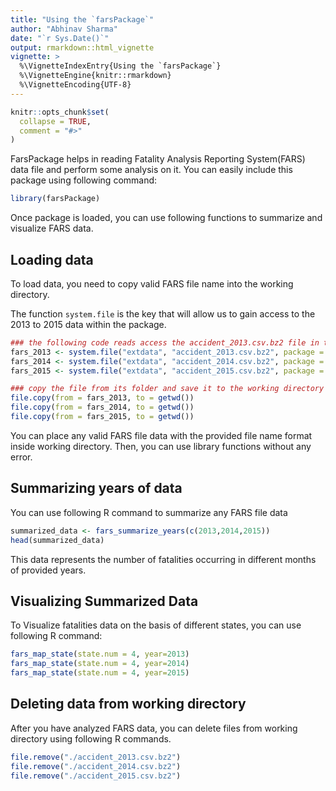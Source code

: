 ```yaml
---
title: "Using the `farsPackage`"
author: "Abhinav Sharma"
date: "`r Sys.Date()`"
output: rmarkdown::html_vignette
vignette: >
  %\VignetteIndexEntry{Using the `farsPackage`}
  %\VignetteEngine{knitr::rmarkdown}
  %\VignetteEncoding{UTF-8}
---
```


```r
knitr::opts_chunk$set(
  collapse = TRUE,
  comment = "#>"
)
```

FarsPackage helps in reading Fatality Analysis Reporting System(FARS) data file and perform some analysis on it. 
You can easily include this package using following command:
```r
library(farsPackage)
```

Once package is loaded, you can use following functions to summarize and visualize FARS data.

## Loading data

To load data, you need to copy valid FARS file name into the working directory.

The function `system.file` is the key that will allow us to gain access to the 2013 to 2015 data within the package.

```r
### the following code reads access the accident_2013.csv.bz2 file in the folder extdata in package farsPackage and save it as an R object named fars_2013
fars_2013 <- system.file("extdata", "accident_2013.csv.bz2", package = "farsPackage")
fars_2014 <- system.file("extdata", "accident_2014.csv.bz2", package = "farsPackage")
fars_2015 <- system.file("extdata", "accident_2015.csv.bz2", package = "farsPackage")

### copy the file from its folder and save it to the working directory
file.copy(from = fars_2013, to = getwd()) 
file.copy(from = fars_2014, to = getwd()) 
file.copy(from = fars_2015, to = getwd()) 
```

You can place any valid FARS file data with the provided file name format inside working directory. Then, you can use library functions without any error.

## Summarizing years of data

You can use following R command to summarize any FARS file data

```r
summarized_data <- fars_summarize_years(c(2013,2014,2015))
head(summarized_data)
```
This data represents the number of fatalities occurring in different months of provided years.

## Visualizing Summarized Data

To Visualize fatalities data on the basis of different states, you can use following R command:

```r
fars_map_state(state.num = 4, year=2013)
fars_map_state(state.num = 4, year=2014)
fars_map_state(state.num = 4, year=2015)
```

## Deleting data from working directory

After you have analyzed FARS data, you can delete files from working directory using following R commands.

```r
file.remove("./accident_2013.csv.bz2")
file.remove("./accident_2014.csv.bz2")
file.remove("./accident_2015.csv.bz2")
```
